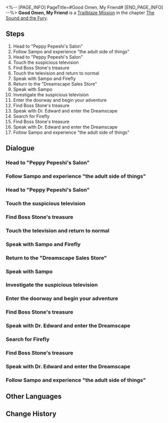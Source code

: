 <%-- [PAGE_INFO]
PageTitle=#Good Omen, My Friend#
[END_PAGE_INFO] --%>
{{Stub|Dialogue, characters, and location(s)}}
{{Mission Infobox
|id            = 1030303
|title         = 
|image         = Mission Good Omen, My Friend.png
|type          = Trailblaze
|event_name    = 
|chapter       = The Sound and the Fury
|requirements  = [[Trailblaze Mission]] ''[[Tales from the Golden Age]]'' completed
|summary       = By chance, you crossed paths with Sampo in Penacony and followed him into what he called the "adult world." After that, he presented you with a not-so-friendly riddle before walking away, and Firefly was nowhere to be found.
|characters    = <!--characters that appear in this mission-->
|startLocation = <!--location as it intially appears on the mission screen-->
|world         = <!--i.e. Penacony-->
|area          = <!--i.e. A Child's Dream-->
|prev          = 
|next          = Gentleness, the Name of Nocturne
|exp           = 600
|credits       = 60000
|stellarJade   = 
|other         = {{Card List|Traveler's Guide*6;Refined Aether*4;Lost Crystal*4|delim=;}}
}}
'''Good Omen, My Friend''' is a [[Trailblaze Mission]] in the chapter [[The Sound and the Fury]].

==Steps==
# Head to "Peppy Pepeshi's Salon"
# Follow Sampo and experience "the adult side of things"
# Head to "Peppy Pepeshi's Salon"
# Touch the suspicious television
# Find Boss Stone's treasure
# Touch the television and return to normal
# Speak with Sampo and Firefly
# Return to the "Dreamscape Sales Store"
# Speak with Sampo
# Investigate the suspicious television
# Enter the doorway and begin your adventure
# Find Boss Stone's treasure
# Speak with Dr. Edward and enter the Dreamscape
# Search for Firefly
# Find Boss Stone's treasure
# Speak with Dr. Edward and enter the Dreamscape
# Follow Sampo and experience "the adult side of things"

<!--
==Gameplay Notes==

--><!--
==Trial Character==

-->
==Dialogue==
{{Stub Dialogue}}
===Head to "Peppy Pepeshi's Salon"===
{{Mission Description|type=trailblaze|location=<!--to be added-->|What surprises you most is that your old friend Sampo happens to be in Penacony, too. Firefly doesn't seem to trust him very much, but the ever-friendly and enthusiastic dark-blue gentleman wants to teach you all about the "adult side" of things.<br />According to him, your destination for this journey is a salon named "Peppy Pepeshi's Salon" &mdash; The name must have been intentional.}}
{{Dialogue Start}}
:{{tx}}
{{Dialogue End}}

===Follow Sampo and experience "the adult side of things"===
{{Mission Description|type=trailblaze|location=<!--to be added-->|update|What surprises you most is that your old friend Sampo (okay, maybe friend is a strong word) happens to be in Penacony, too. Firefly doesn't seem to trust him very much, but the ever-friendly and enthusiastic dark-blue gentleman wants to teach you all about the "adult side" of things (in a legal way).<br />Well, you're here now so, it couldn't hurt to try... Right?}}
{{Dialogue Start}}
:{{tx}}
{{Dialogue End}}

===Head to "Peppy Pepeshi's Salon"===
{{Mission Description|type=trailblaze|location=<!--to be added-->|update|What surprises you most is that your old friend Sampo happens to be in Penacony, too. Firefly doesn't seem to trust him very much, but the ever-friendly and enthusiastic dark-blue gentleman wants to teach you all about the "adult side" of things.<br />According to him, your destination for this journey is a salon named "Peppy Pepeshi's Salon" &mdash; The name must have been intentional.}}
{{Dialogue Start}}
:{{tx}}
{{Dialogue End}}

===Touch the suspicious television===
{{Mission Description|type=trailblaze|location=<!--to be added-->|update|What surprises you most is that your old friend Sampo happens to be in Penacony, too. Firefly doesn't seem to trust him very much, but the ever-friendly and enthusiastic dark-blue gentleman wants to teach you all about the "adult side" of things.<br />You're turned away at the door of Peppy Pepeshi's Salon, but the quick-witted Sampo immediately thinks of a back-up plan. However, before this mystery can be unveiled, he entrusted you to collect some materials... from an arcade machine.}}
{{Dialogue Start}}
:{{tx}}
{{Dialogue End}}

===Find Boss Stone's treasure===
{{Mission Description|type=trailblaze|location=<!--to be added-->|update|What surprises you most is that your old friend Sampo happens to be in Penacony, too. Firefly doesn't seem to trust him very much, but the ever-friendly and enthusiastic dark-blue gentleman wants to teach you all about the "adult side" of things.<br />As you touch the mysterious machine, you realize that you've been transformed into a taciturn cartoon character. According to the game story, you will now defeat Boss Stone and confiscate his illegal items.}}
{{Dialogue Start}}
:{{tx}}
{{Dialogue End}}

===Touch the television and return to normal===
{{Mission Description|type=trailblaze|location=<!--to be added-->|update|What surprises you most is that your old friend Sampo happens to be in Penacony, too. Firefly doesn't seem to trust him very much, but the ever-friendly and enthusiastic dark-blue gentleman wants to teach you all about the "adult side" of things.<br />As you touch the mysterious machine, you realize that you've been transformed into a taciturn cartoon character and successfully defeat Boss Stone. Now you must touch the television once more to return to normal.}}
{{Dialogue Start}}
:{{tx}}
{{Dialogue End}}

===Speak with Sampo and Firefly===
{{Mission Description|type=trailblaze|location=<!--to be added-->|update|What surprises you most is that your old friend Sampo happens to be in Penacony, too. Firefly doesn't seem to trust him very much, but the ever-friendly and enthusiastic dark-blue gentleman wants to teach you all about the "adult side" of things.<br />You successfully collected the mysterious materials that Sampo needed. It is time to experience this thing that he calls: "true entertainment."}}
{{Dialogue Start}}
:{{tx}}
{{Dialogue End}}

===Return to the "Dreamscape Sales Store"===
{{Mission Description|type=trailblaze|location=<!--to be added-->|update|What surprises you most is that your old friend Sampo happens to be in Penacony, too. Firefly doesn't seem to trust him very much, but the ever-friendly and enthusiastic dark-blue gentleman wants to teach you all about the "adult side" of things.<br />Though he has not said where you are headed, you are confident that this route leads to the "Dreamscape Sales Store."}}
{{Dialogue Start}}
:{{tx}}
{{Dialogue End}}

===Speak with Sampo===
{{Dialogue Start}}
:{{tx}}
{{Dialogue End}}

===Investigate the suspicious television===
{{Mission Description|type=trailblaze|location=<!--to be added-->|update|What surprises you most is that your old friend Sampo happens to be in Penacony, too. Firefly doesn't seem to trust him very much, but the ever-friendly and enthusiastic dark-blue gentleman wants to teach you all about the "adult side" of things.<br />You're turned away at the door of Peppy Pepeshi's Salon, but the quick-witted Sampo immediately thinks of a back-up plan. However, before this mystery can be unveiled, he entrusted you to collect some materials... from an arcade machine.}}
{{Dialogue Start}}
:{{tx}}
{{Dialogue End}}

===Enter the doorway and begin your adventure===
{{Mission Description|type=trailblaze|location=<!--to be added-->|update|What surprises you most is that your old friend Sampo happens to be in Penacony, too. Firefly doesn't seem to trust him very much, but the ever-friendly and enthusiastic dark-blue gentleman wants you to learn all about what the adult world is.<br />After you touched the mysterious machine, you realize that you've been transformed into a taciturn cartoon character. According to the game's setting, you now must enter the doorway and begin a great adventure.}}
{{Dialogue Start}}
:{{tx}}
{{Dialogue End}}

===Find Boss Stone's treasure===
{{Mission Description|type=trailblaze|location=<!--to be added-->|update|What surprises you most is that your old friend Sampo happens to be in Penacony, too. Firefly doesn't seem to trust him very much, but the ever-friendly and enthusiastic dark-blue gentleman wants to teach you all about the "adult side" of things.<br />As you touch the mysterious machine, you realize that you've been transformed into a taciturn cartoon character. According to the game story, you will now defeat Boss Stone and confiscate his illegal items.}}
{{Dialogue Start}}
:{{tx}}
{{Dialogue End}}

===Speak with Dr. Edward and enter the Dreamscape===
{{Mission Description|type=trailblaze|location=<!--to be added-->|update|Sampo has led you back to the Dreamscape Sales Store and confessed to Dr. Edward the service reserved for regular customers (why didn't he say this earlier?), then ordered a customized dream bubble for you to experience.<br />Though you have no idea what he is up to, your instincts fear that what you're about to experience is going to be... beyond your imagination.}}
{{Dialogue Start}}
:{{tx}}
{{Dialogue End}}

===Search for Firefly===
{{Mission Description|type=trailblaze|location=<!--to be added-->|update|Sampo's previously relaxed and joyous attitude suddenly drops to a serious and stern tone as he warns you that there is something abnormal about Firefly's origin. After spouting a series of confusing but upsetting metaphors, he turns on his heel and leaves. At this moment, you realize that Firefly, who had been following you like a shadow, is suddenly nowhere to be seen.<br />First things first, you must find Firefly, ensure her safety, and get an explanation.}}
{{Dialogue Start}}
:{{tx}}
{{Dialogue End}}

===Find Boss Stone's treasure===
{{Mission Description|type=trailblaze|location=<!--to be added-->|update|What surprises you most is that your old friend Sampo happens to be in Penacony, too. Firefly doesn't seem to trust him very much, but the ever-friendly and enthusiastic dark-blue gentleman wants to teach you all about the "adult side" of things.<br />As you touch the mysterious machine, you realize that you've been transformed into a taciturn cartoon character. According to the game story, you will now defeat Boss Stone and confiscate his illegal items.}}
{{Dialogue Start}}
:{{tx}}
{{Dialogue End}}

===Speak with Dr. Edward and enter the Dreamscape===
{{Mission Description|type=trailblaze|location=<!--to be added-->|update|Sampo has led you back to the Dreamscape Sales Store and confessed to Dr. Edward the service reserved for regular customers (why didn't he say this earlier?), then ordered a customized dream bubble for you to experience.<br />Though you have no idea what he is up to, your instincts fear that what you're about to experience is going to be... beyond your imagination.}}
{{Dialogue Start}}
:{{tx}}
{{Dialogue End}}

===Follow Sampo and experience "the adult side of things"===
{{Mission Description|type=trailblaze|location=<!--to be added-->|update|What surprises you most is that your old friend Sampo (okay, maybe friend is a strong word) happens to be in Penacony, too. Firefly doesn't seem to trust him very much, but the ever-friendly and enthusiastic dark-blue gentleman wants to teach you all about the "adult side" of things (in a legal way).<br />Well, you're here now so, it couldn't hurt to try... Right?}}
{{Dialogue Start}}
:{{tx}}
{{Dialogue End}}

==Other Languages==
{{Other Languages
|en   = Good Omen, My Friend
|zhs  = 好兆头，我的朋友
|zht  = 好兆頭，我的朋友
|ja   = グッドオーメンズ、マイフレンド
|ko   = 좋은 징조야, 친구
|es   = Buena suerte, amigo
|fr   = Oiseau de bon augure
|ru   = Благое знамение, мой друг
|th   = เป็นลางดีนะ เพื่อน
|vi   = Điều May Mắn, Bạn Của Tôi
|de   = Gutes Omen, mein Freund
|id   = Pertanda Baik, Temanku
|pt   = Bom Presságio, {{MC|f=Amigona|m=Amigão}}
}}

==Change History==
{{Change History|2.0}}
